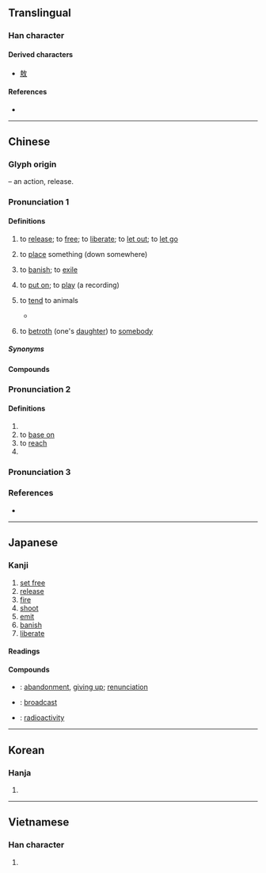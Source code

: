 {{character info}}
==Translingual==
{{stroke order|strokes=8}}

===Han character===
{{Han char|rn=66|rad=攴|as=04|sn=8|four=08240|canj=YSOK|ids=⿰方攵}}

====Derived characters====
* [[敖]]

====References====
* {{Han ref|kx=0469.030|dkj=13133|dj=0818.050|hdz=21451.110|uh=653E|ud=25918|bh=A9F1|bd=43505}}

----

==Chinese==
{{zh-forms}}

===Glyph origin===
{{Han etym}}
{{Han compound|方|攴|alt2=攵|t2=hand, action|ls=psc|c1=p|c2=s}} – an action, release.

===Pronunciation 1===
{{zh-pron
|m=fàng
|m-s=fang4
|c=fong3
|c-t=
|g=
|h=pfs=piong
|j=
|mb=
|md=huóng/buóng
|mn=hòng/pàng/qz,xm,zz:hàng
|mn_note=hòng - literary; pàng/hàng - vernacular
|mn-t=huang3/bang3
|mn-t_note=huang3 - literary; bang3 - vernacular
|w=2faan
|x=
|mc=2
|oc=2,2
|ma=y
|cat=v
}}

====Definitions====
{{zh-hanzi}}

# to [[release]]; to [[free]]; to [[liberate]]; to [[let out]]; to [[let go]]
#: {{zh-x|放 鞭炮|to '''set off''' firecrackers}}
# to [[place]] something (down somewhere)
# {{lb|zh|archaic}} to [[banish]]; to [[exile]]
#: {{zh-x|^@齊宣王 問 曰：「^湯 放 ^桀，^武王 伐 ^紂，有 諸？」|[[w:King Xuan of Qi|King Xuan of Qi]] asked, saying, 'Was it so, that [[w:Tang of Shang|Tang]] banished [[w:Jie of Xia|Jie]], and that [[w:King Wu of Zhou|King Wu]] smote [[w:King Zhou of Shang|Zhou]]?'|ref=Mencius-L}}
# to [[put on]]; to [[play]] (a recording)
#: {{zh-x|放 音樂|to '''play''' music}}
# to [[tend]] to animals
#* {{quote-book|zh|year=1949|editor={{w2|zh|林漢達}}|quotee={{lang|zh|劉廷雙}}|chapter={{lang|zh|文盲農民的成績}}|title={{lang|zh|新文字手冊}} (Sin Wenz Shouce)|trans-title=|edition=1st|publisher={{lang|zh|中華書局出版}} (Zhonghua Shugy Chuban)|pageurl=|page=29}}
#*: {{lang|zh|{{ruby|[我](Wo)[從](cung)[八歲](ba-suei)[到](dao)[十一](sh-i)[歲](suei)，[在](zai)[堡](Pu)[石](Sh)[圖](Tu)[張](Zhang)[洪貴](Hung-guei)[家](gia)[放](Fang)[&#32;](&#40;fang&#41;)[豬](Zhu)[&#32;](&#40;zhu&#41;)，[二](r)[年](nian)。[十一](Sh-i)[歲](suei)[到](dao)[十三](sh-san)[歲](suei)，[在](zai)[茂林](Maolin)[東](dung)[孟移屯](Mengjituen)[劉](Liu)[長春](Chang-Chuen)[家](gia)[放](fang)[馬](ma)。}}}}
#*:: {{zh-x|我 從 八-歲 到 十一-歲，在 ^堡{pù}石圖 @^張.^洪貴 家 放豬，二-年。十一-歲 到 十三-歲，在 ^茂林 東 ^孟移屯 @^劉.^長春 家 放馬。|From eight years of age to eleven years of age, I served as a [[swineherd]] for Zhang Honggui at Pushitu for two years. From eleven years of age to thirteen years of age, I served as a [[groom]] for Liu Changchun at East Mengyitun, Maolin.|M-NE}}
# {{lb|zh|Sichuanese}} to [[betroth]] (one's [[daughter]]) to [[somebody]]
#: {{zh-syn|許配}}

=====Synonyms=====
{{sense|to place}} {{q|Taiwanese Hokkien}} {{zh-l|囥}}

====Compounds====
{{zh-der|放屁|放射性|寄放|大放厥詞|休牛放馬|弧放電|大放厥辭|宏放|心花怒放|停放|大放異采|下放|存放|性開放|大放光明|彈性放假|奔放|天放|劈牌放對|不放心|仙人放屁|含苞待放|怒放|公地放領|得錢賣放|安放|不放鬆|含苞未放|大放盤|州官放火|展放|不放逸|尖端放電|小放牛|一床三放|奢放|大放悲聲|大放異彩|外放|亂放炮|含苞欲放|吊放聲納|平放|投放|放誕不羈|放肆荒唐|放假|放蕩不羈|放逐|放下屠刀|收放自如|放下身段|放誕風流|毛寶放龜|放蕩任氣|燃放|放歌|放堂|放著|放量|放刁|放牧|放燈|放熱反應|疏放|放情丘壑|放睡|放魚入海|放馬後砲|放誕詭僻|放年學|放稅|有的放矢|放翁|放言高論|放手|放包袱|放縱不拘|放船|放寬|放映室|放緩|放賞|放野|放牛歸馬|放心不下|放養|放縱不羈|放二四|放赦|放恣|殺人放火|放山雞|放生會|放人一馬|放散|放刁撒潑|放夜|放射汙染|放膽|放羊|拆放市場|放鷹逐犬|放死放活|放風箏|撒放|放腳|捉放曹|放棄|放野鵓鴿|放水鴨|摩頂放踵|排放|放射|抒放|放斷鷂|放印子錢|放射化學|放映|放下臉|放手一搏|放倒身|放響炮|放手銃|放精神著|放過一馬|放翻|放乖|放屁添風|放魚|放口風|放懷|生放|放慢線兒|放溜|放在眼裡|放告|放平|放入|放災|播放|放鴿子|放小菜兒|放浪不羈|放富差貧|放賴|放映影幕|放頭|放風|放黨|放話|放肆|放粥|放冷箭|放腳隊|放款|放眼望去|放寬心|放桄兒|放尊重|放屁文字|放帳|百花齊放|牧放|放花|放定|放屁辣臊|放來生債|放眼|放乖潑|放射源|海洋放流|放大率|放良書|擔保放款|放牛吃草|放命|放勛|放解|放心|放水燈|放眼天下|放虎自衛|盤放|放在心上|放囊的|放虎歸山|放生|擺放|放步|放水火|放射線|放黜|放鷹|放缺|放停|放置|放大器|放屏|放下黑臉|放重|放空炮|放煙幕|放大|放馬過來|放意|放任自流|放進|放爆竹|放焰口|放工|放京債|放懞掙|放過|放龍入海|放療|放火|放潑|放青|放紛|盛放|放告牌|放飯流歠|放免|白放|放縱|狂放|抵押放款|放誕|放浪形骸|放對|放曠|撒騷放屁|放榜|放浪|放倒|放空|放影機|放邪火|放箭|牧牛放馬|放假日|放任行為|放學|放走|放歹|放映機|投資放款|放春|活期放款|流放|放洋|放獵|放債|放聲大哭|施放|放出手眼|無的放矢|放行|放番|押放|放牛班|放刁把濫|發放|放淤|歸馬放牛|放電|放封|放聲|放言|放牌|放屁蟲|放領|放牧地|放慢|放哨|放盤|放口|放冷炮|放良|放人|放牧業|放肆話|放血|放河燈|桀逆放恣|放臣|曠放|放開|撒潑放刁|放蕩弛縱|放任|放頭牌|放響馬|放鞭炮|放青苗|放野火|放達|放車|放賑|放蕩|放荒|放花炮|放花兒|放線|放空氣|放目|放狂乖|放炮|放水|放氣|放晴|放意暢懷|放大鏡|放下|放鬆|攙放|放參|放牛|誕放|耕地放領|開放系統|解放軍|開放電路|行放|釋放|縱放心猿|解放區|頓放|馬放南山|素放|輝光放電|飛放|粗放農業|見兔放鷹|解放|酣放|綻放|鳴放運動|驗放|驁放|買放|開放醫院|頹放|索放|豪放雄邁|賣放|貼放|置放|開放舞臺|開放空間|開放|豪放派|錄放影機|跌蕩放言|豪奢放逸|豪放不羈|豪放|自由放任|縱放|倒放}}

===Pronunciation 2===
{{zh-pron
|m=fǎng
|c=fong2
|dial=n
|mc=1
|oc=1,1
|cat=v,pn
}}

====Definitions====
{{zh-hanzi}}

# {{zh-alt-form|仿|to imitate; to resemble}}
# to [[base on]]
# to [[reach]]
# {{surname|zh}}

===Pronunciation 3===
{{zh-see|方|v}}

{{zh-cat|Beginning}}

===References===
* {{R:yue:mfccd}}

----

==Japanese==

===Kanji===
{{ja-kanji|grade=3|rs=攴04}}

# [[set free]]
# [[release]]
# [[fire]]
# [[shoot]]
# [[emit]]
# [[banish]]
# [[liberate]]

====Readings====
{{ja-readings
|goon=ほう
|kanon=ほう
|kun=はな-す, はな-つ, はな-れる, ほう-る, ゆる-す
}}

====Compounds====
{{der-top|Compounds}}
* {{ja-r|放棄|ほうき}}: [[abandonment]], [[giving up]]; [[renunciation]]
* {{ja-r|放送|ほうそう}}: [[broadcast]]
* {{ja-r|放射能|ほうしゃのう}}: [[radioactivity]]
{{der-bottom}}

----

==Korean==

===Hanja===
{{ko-hanja|hangeul=방}}

# {{rfdef|ko|sort=攴04}}

----

==Vietnamese==

===Han character===
{{vi-hantu|[[phóng]], [[phúng]], [[phưng]]|rs=攴04}}

# {{rfdef|vi|sort=攴04}}